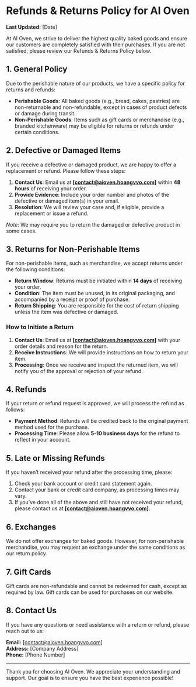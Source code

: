 # Refunds & Returns Policy for AI Oven

**Last Updated:** [Date]

At AI Oven, we strive to deliver the highest quality baked goods and ensure our customers are completely satisfied with their purchases. If you are not satisfied, please review our Refunds & Returns Policy below.

## 1. General Policy

Due to the perishable nature of our products, we have a specific policy for returns and refunds:

- **Perishable Goods**: All baked goods (e.g., bread, cakes, pastries) are non-returnable and non-refundable, except in cases of product defects or damage during transit.
- **Non-Perishable Goods**: Items such as gift cards or merchandise (e.g., branded kitchenware) may be eligible for returns or refunds under certain conditions.

## 2. Defective or Damaged Items

If you receive a defective or damaged product, we are happy to offer a replacement or refund. Please follow these steps:

1. **Contact Us**: Email us at **[contact@aioven.hoangvvo.com]** within **48 hours** of receiving your order.
2. **Provide Evidence**: Include your order number and photos of the defective or damaged item(s) in your email.
3. **Resolution**: We will review your case and, if eligible, provide a replacement or issue a refund.

_Note_: We may require you to return the damaged or defective product in some cases.

## 3. Returns for Non-Perishable Items

For non-perishable items, such as merchandise, we accept returns under the following conditions:

- **Return Window**: Returns must be initiated within **14 days** of receiving your order.
- **Condition**: The item must be unused, in its original packaging, and accompanied by a receipt or proof of purchase.
- **Return Shipping**: You are responsible for the cost of return shipping unless the item was defective or damaged.

### How to Initiate a Return

1. **Contact Us**: Email us at **[contact@aioven.hoangvvo.com]** with your order details and reason for the return.
2. **Receive Instructions**: We will provide instructions on how to return your item.
3. **Processing**: Once we receive and inspect the returned item, we will notify you of the approval or rejection of your refund.

## 4. Refunds

If your return or refund request is approved, we will process the refund as follows:

- **Payment Method**: Refunds will be credited back to the original payment method used for the purchase.
- **Processing Time**: Please allow **5-10 business days** for the refund to reflect in your account.

## 5. Late or Missing Refunds

If you haven’t received your refund after the processing time, please:

1. Check your bank account or credit card statement again.
2. Contact your bank or credit card company, as processing times may vary.
3. If you’ve done all of the above and still have not received your refund, please contact us at **[contact@aioven.hoangvvo.com]**.

## 6. Exchanges

We do not offer exchanges for baked goods. However, for non-perishable merchandise, you may request an exchange under the same conditions as our return policy.

## 7. Gift Cards

Gift cards are non-refundable and cannot be redeemed for cash, except as required by law. Gift cards can be used for purchases on our website.

## 8. Contact Us

If you have any questions or need assistance with a return or refund, please reach out to us:

**Email:** [contact@aioven.hoangvvo.com]  
**Address:** [Company Address]  
**Phone:** [Phone Number]

---

Thank you for choosing AI Oven. We appreciate your understanding and support. Our goal is to ensure you have the best experience possible!
